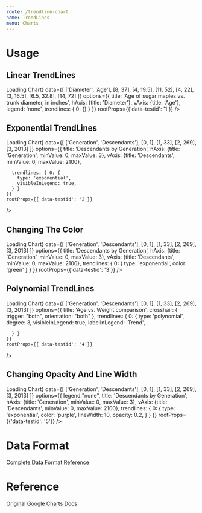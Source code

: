 ```yaml
---
route: /trendline-chart
name: TrendLines
menu: Charts
---
```




# Usage

## Linear TrendLines 

<Playground>
  <Chart 
    width={"500px"}
    height={"300px"}
    chartType="ScatterChart"
    loader={<div>Loading Chart</div>}
    data={[
      ['Diameter', 'Age'],
      [8, 37], [4, 19.5], [11, 52], [4, 22], [3, 16.5], [6.5, 32.8], [14, 72]
    ]}
    options={{
      title: 'Age of sugar maples vs. trunk diameter, in inches',
      hAxis: {title: 'Diameter'},
      vAxis: {title: 'Age'},
      legend: 'none',
      trendlines: { 0: {} }
    }}
    rootProps={{'data-testid': '1'}}
  />
</Playground>

## Exponential TrendLines

<Playground>
  <Chart 
    width={"500px"}
    height={"300px"}
    chartType="ScatterChart"
    loader={<div>Loading Chart</div>}
    data={[
      ['Generation', 'Descendants'],
      [0, 1], [1, 33], [2, 269], [3, 2013]
    ]}
    options={{
      title: 'Descendants by Generation',
      hAxis: {title: 'Generation', minValue: 0, maxValue: 3},
      vAxis: {title: 'Descendants', minValue: 0, maxValue: 2100},
      
      trendlines: { 0: {
        type: 'exponential',
        visibleInLegend: true,
      } }
    }}
    rootProps={{'data-testid': '2'}}
  />
</Playground>

## Changing The Color

<Playground>
  <Chart 
    width={"500px"}
    height={"300px"}
    chartType="ScatterChart"
    loader={<div>Loading Chart</div>}
    data={[
      ['Generation', 'Descendants'],
      [0, 1], [1, 33], [2, 269], [3, 2013]
    ]}
    options={{
      title: 'Descendants by Generation',
      hAxis: {title: 'Generation', minValue: 0, maxValue: 3},
      vAxis: {title: 'Descendants', minValue: 0, maxValue: 2100},
      trendlines: { 0: {
        type: 'exponential',
        color: 'green'
      } }
    }}
    rootProps={{'data-testid': '3'}}
  />
</Playground>

## Polynomial TrendLines

<Playground>
  <Chart 
    width={"500px"}
    height={"300px"}
    chartType="ScatterChart"
    loader={<div>Loading Chart</div>}
    data={[
      ['Generation', 'Descendants'],
      [0, 1], [1, 33], [2, 269], [3, 2013]
    ]}
    options={{
      title: 'Age vs. Weight comparison',
      crosshair: { trigger: "both", orientation: "both" },
      trendlines: { 0: {
        type: 'polynomial',
        degree: 3,
        visibleInLegend: true,
        labelInLegend: 'Trend',

      } }
    }}
    rootProps={{'data-testid': '4'}}
  />
</Playground>


## Changing Opacity And Line Width

<Playground>
  <Chart 
    width={"500px"}
    height={"300px"}
    chartType="ScatterChart"
    loader={<div>Loading Chart</div>}
    data={[
      ['Generation', 'Descendants'],
      [0, 1], [1, 33], [2, 269], [3, 2013]
    ]}
    options={{
      legend:"none",
      title: 'Descendants by Generation',
      hAxis: {title: 'Generation', minValue: 0, maxValue: 3},
      vAxis: {title: 'Descendants', minValue: 0, maxValue: 2100},
      trendlines: { 0: {
        type: 'exponential',
        color: 'purple',
        lineWidth: 10,
        opacity: 0.2,
      } }
    }}
    rootProps={{'data-testid': '5'}}
  />
</Playground>


# Data Format

[Complete Data Format Reference](https://developers.google.com/chart/interactive/docs/gallery/trendlines#data-format)

# Reference 

[Original Google Charts Docs](https://developers.google.com/chart/interactive/docs/gallery/trendlines)
